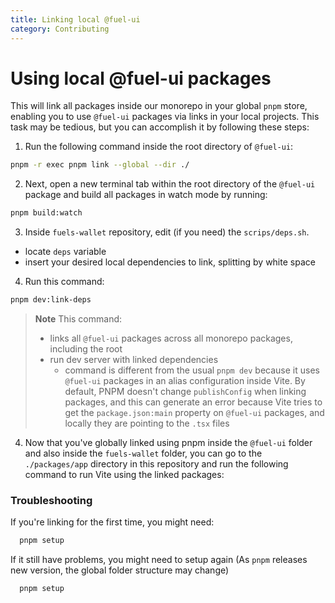 ```yaml
---
title: Linking local @fuel-ui
category: Contributing
---
```


# Using local @fuel-ui packages

This will link all packages inside our monorepo in your global `pnpm` store, enabling you to use `@fuel-ui` packages via links in your local projects. This task may be tedious, but you can accomplish it by following these steps:

1. Run the following command inside the root directory of `@fuel-ui`:

```sh
pnpm -r exec pnpm link --global --dir ./
```

2. Next, open a new terminal tab within the root directory of the `@fuel-ui` package and build all packages in watch mode by running:

```sh
pnpm build:watch
```

3. Inside `fuels-wallet` repository, edit (if you need) the `scrips/deps.sh`.

- locate `deps` variable
- insert your desired local dependencies to link, splitting by white space

4. Run this command:

```sh
pnpm dev:link-deps
```

> **Note**
> This command:
>
> - links all `@fuel-ui` packages across all monorepo packages, including the root
> - run dev server with linked dependencies
>   - command is different from the usual `pnpm dev` because it uses `@fuel-ui` packages in an alias configuration inside Vite. By default, PNPM doesn't change `publishConfig` when linking packages, and this can generate an error because Vite tries to get the `package.json:main` property on `@fuel-ui` packages, and locally they are pointing to the `.tsx` files

4. Now that you've globally linked using pnpm inside the `@fuel-ui` folder and also inside the `fuels-wallet` folder, you can go to the `./packages/app` directory in this repository and run the following command to run Vite using the linked packages:

### Troubleshooting

If you're linking for the first time, you might need:

```sh
  pnpm setup
```

If it still have problems, you might need to setup again (As `pnpm` releases new version, the global folder structure may change)

```sh
  pnpm setup
```
